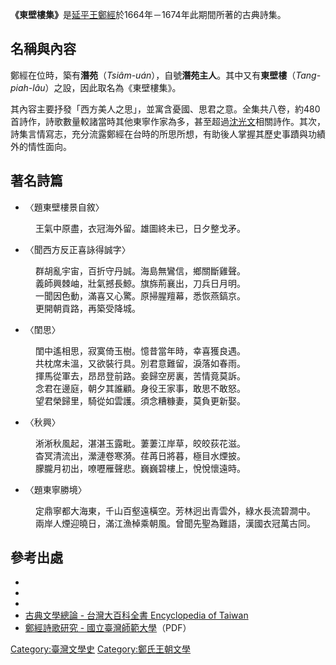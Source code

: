 {{Taiwanese
| tablewidth = 300
| image = 
| width = 
| hanji = 東壁樓集
| tsuin = ㄉㄨㄥ　ㄅ一ˋ　ㄌㄡˊ　ㄐ一ˊ
| holo = Tang-piah-lâu Tsi̍p
| pehoeji = Tang-piah-lâu Chi̍p
| haka = 
}}
'''《東壁樓集》'''是[[延平王|延平王]][[鄭經|鄭經]]於1664年－1674年此期間所著的古典詩集。

== 名稱與內容 ==
鄭經在位時，築有'''潛苑'''（''Tsiâm-uán''），自號'''潛苑主人'''。其中又有'''東壁樓'''（''Tang-piah-lâu''）之設，因此取名為《東壁樓集》。

其內容主要抒發「西方美人之思」，並寓含憂國、思君之意。全集共八卷，約480首詩作，詩歌數量較諸當時其他東寧作家為多，甚至超過[[沈光文|沈光文]]相關詩作。其次，詩集言情寫志，充分流露鄭經在台時的所思所想，有助後人掌握其歷史事蹟與功績外的情性面向。

== 著名詩篇 ==
*〈題東壁樓景自敘〉
:王氣中原盡，衣冠海外留。雄圖終未已，日夕整戈矛。

*〈聞西方反正喜詠得誠字〉
:群胡亂宇宙，百折守丹誠。海島無鸞信，鄉關斷雞聲。
:義師興棘岫，壯氣撼長鯨。旗旆荊襄出，刀兵日月明。
:一聞因色動，滿喜又心驚。原掃腥羶幕，悉恢燕鎬京。
:更開朝貢路，再築受降城。

*〈閨思〉
:閨中遙相思，寂寞倚玉樹。憶昔當年時，幸喜獲良遇。
:共枕席未溫，又欲裝行具。別君意難留，淚落如春雨。
:揮馬從軍去，昂昂登前路。妾歸空房裏，苦情竟莫訴。
:念君在邊庭，朝夕其誰顧。身役王家事，敢思不敢怒。
:望君榮歸里，騎從如雲護。須念糟糠妻，莫負更新娶。

*〈秋興〉
:淅淅秋風起，湛湛玉露毗。萋萋江岸草，皎皎荻花滋。
:杳冥清流出，瀠漣卷寒漪。荏苒日將暮，極目水煙披。
:朦朧月初出，嘹嚦雁聲悲。巍巍碧樓上，悅悅懷遠時。

*〈題東寧勝境〉
:定鼎寧都大海東，千山百壑遠橫空。芳林迥出青雲外，綠水長流碧澗中。
:兩岸人煙迎曉日，滿江漁棹乘朝風。曾聞先聖為難語，漢國衣冠萬古同。

== 參考出處 ==
*{{cite |url= |title=從《東壁樓集》及《延平二王遺集》看鄭經其人及明鄭王朝 |accessdate= |last= |first= |author=張鴻愷 |coauthors= |date=2008 |work=《慈濟大學人文社會科學學刊》第7期 |publisher= }}
*{{cite |url= |title=從《東壁樓集》看鄭經與台灣 |accessdate= |last= |first= |author=龔顯宗 |coauthors= |date= |work= |publisher= }}
*{{cite |url= |title=論鄭經《東壁樓集》中的孤獨感 |accessdate= |last= |first= |author=阮筱琪 |coauthors= |date=2009-10 |work=《有鳳初鳴年刊》第5期 |publisher=東吳大學中國文學系 }}
*[http://nrch.culture.tw/twpedia.aspx?id=2124 古典文學總論 - 台灣大百科全書 Encyclopedia of Taiwan] {{Wayback|url=http://nrch.culture.tw/twpedia.aspx?id=2124 |date=20190831100921 }}
*[http://ir.lib.ntnu.edu.tw/retrieve/52174/metadata_02_01_s_05_0125.pdf 鄭經詩歌研究 - 國立臺灣師範大學]{{dead link|date=2018年3月 |bot=InternetArchiveBot |fix-attempted=yes }}（PDF）

{{東寧王朝}}
{{台灣古代書籍}}
[[Category:臺灣文學史|Category:臺灣文學史]]
[[Category:鄭氏王朝文學|Category:鄭氏王朝文學]]